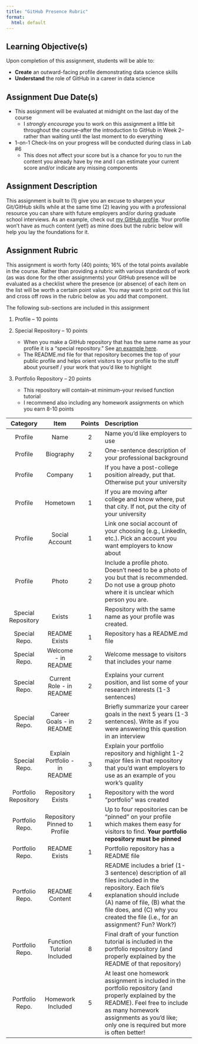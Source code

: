 ```yaml
---
title: "GitHub Presence Rubric"
format:
  html: default
---
```


## Learning Objective(s)

Upon completion of this assignment, students will be able to:

- **Create** an outward-facing profile demonstrating data science skills
- **Understand** the role of GitHub in a career in data science

## Assignment Due Date(s)

- This assignment will be evaluated at midnight on the last day of the course
    - I *strongly encourage* you to work on this assignment a little bit throughout the course--after the introduction to GitHub in Week 2--rather than waiting until the last moment to do everything
- 1-on-1 Check-Ins on your progress will be conducted during class in Lab #6
    - This does not affect your score but is a chance for you to run the content you already have by me and I can estimate your current score and/or indicate any missing components

## Assignment Description

This assignment is built to (1) give you an excuse to sharpen your Git/GitHub skills while at the same time (2) leaving you with a professional resource you can share with future employers and/or during graduate school interviews. As an example, check out [my GitHub profile](https://github.com/njlyon0). Your profile won't have as much content (yet!) as mine does but the rubric below will help you lay the foundations for it.

## Assignment Rubric

This assignment is worth forty (40) points; 16% of the total points available in the course. Rather than providing a rubric with various standards of work (as was done for the other assignments) your GitHub presence will be evaluated as a checklist where the presence (or absence) of each item on the list will be worth a certain point value. You may want to print out this list and cross off rows in the rubric below as you add that component.

The following sub-sections are included in this assignment

1. Profile -- 10 points

2. Special Repository -- 10 points

    - When you make a GitHub repository that has the same name as your profile it is a "special repository." See [an example here](https://github.com/njlyon0/njlyon0).
    - The README.md file for that repository becomes the top of your public profile and helps orient visitors to your profile to the stuff about yourself / your work that you'd like to highlight

3. Portfolio Repository -- 20 points

    - This repository will contain--at minimum--your revised function tutorial
    - I recommend also including any homework assignments on which you earn 8-10 points

| Category |  Item  | Points | Description |
|:---------------:|:---------------------:|:------------:|:---------------------------------------------------------------------------------------|
| Profile |  Name  | 2 | Name you'd like employers to use |
| Profile |  Biography  | 2 | One-sentence description of your professional background |
| Profile |  Company  | 1 | If you have a post-college position already, put that. Otherwise put your university |
| Profile |  Hometown  | 1 | If you are moving after college and know where, put that city. If not, put the city of your university |
| Profile | Social Account  | 1 | Link one social account of your choosing (e.g., LinkedIn, etc.). Pick an account you want employers to know about |
| Profile |  Photo  | 2 | Include a profile photo. Doesn't need to be a photo of you but that is recommended. Do not use a group photo where it is unclear which person you are. |
| Special Repository |  Exists  | 1 | Repository with the same name as your profile was created. |
| Special Repo. |  README Exists  | 1 | Repository has a README.md file |
| Special Repo. | Welcome - in README | 2 | Welcome message to visitors that includes your name |
| Special Repo. | Current Role - in README | 2 | Explains your current position, and list some of your research interests (1-3 sentences) |
| Special Repo. | Career Goals - in README | 2 | Briefly summarize your career goals in the next 5 years (1-3 sentences). Write as if you were answering this question in an interview |
| Special Repo. | Explain Portfolio - in README | 3 | Explain your portfolio repository and highlight 1-2 major files in that repository that you'd want employers to use as an example of you work's quality |
| Portfolio Repository | Repository Exists | 1 | Repository with the word "portfolio" was created |
| Portfolio Repo. | Repository Pinned to Profile | 1 | Up to four repositories can be "pinned" on your profile which makes them easy for visitors to find. **Your portfolio repository must be pinned** |
| Portfolio Repo. |  README Exists  | 1 | Portfolio repository has a README file |
| Portfolio Repo. | README Content  | 4 | README includes a brief (1-3 sentence) description of all files included in the repository. Each file's explanation should include (A) name of file, (B) what the file does, and (C) why you created the file (i.e., for an assignment? Fun? Work?) |
| Portfolio Repo. | Function Tutorial Included | 8 | Final draft of your function tutorial is included in the portfolio repository (and properly explained by the README of that repository) |
| Portfolio Repo. | Homework Included | 5 | At least one homework assignment is included in the portfolio repository (and properly explained by the README). Feel free to include as many homework assignments as you'd like; only one is required but more is often better! |
